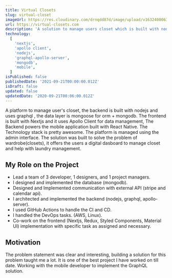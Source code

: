 ```yaml
---
title: Virtual Closets
slug: virtual-closet
imageUrl: https://res.cloudinary.com/drnqdd87d/image/upload/v1632400063/Personal/virtual-closet_ywlw1t.png
url: https://virtual-closets.com
description: 'A solution to manage users closet which is built with nodejs and graphql for the backend and the data layer is mongoose + mongodb. The frontend is built with Nextjs using Apollo Client for data management. The Backend powers the mobile application built with React Native and the platform is managed using the admin interface. The solution was built to solve the problem of wardrobe(closets) management hence, it offers the users a virtual closet and help with laundry management.'
technology:
  [
    'nextjs',
    'apollo client',
    'nodejs',
    'graphql-apollo-server',
    'mongodb',
    'mobile',
  ]
isPublished: false
publishedDate: '2021-09-21T00:00:00.012Z'
isDraft: false
updated: false
updatedDate: '2020-09-21T00:06:00.012Z'
---
```


<!-- # Virtual Closet -->

A platform to manage user's closet, the backend is built with nodejs and uses graphql ,
the data layer is mongoose for orm + mongodb. The frontend is built
with Nextjs and it uses Apollo Client for data management, The Backend powers
the mobile application built with React Native. The Technology stack is pretty awesome.
The platform is managed using the admin interface. The solution was built to solve the
problem of wardrobe(closets), it offers the users a digital dasboard to manage closet and help with laundry management.

## My Role on the Project

- Lead a team of 3 developer, 1 designers, and 1 project managers.
- I designed and implemented the database (mongodb).
- Designed and Implemented communication with external API (stripe and calendar api).
- I architected and implemented the backend (nodejs, graphql, apollo-server).
- I used GitHub Actions to handle the CI and CD.
- I handled the DevOps tasks. (AWS, Linux).
- Co-work on the frontend (Nextjs, Redux, Styled Components, Material UI) implementation with specific task as assigned and necessary.

## Motivation

The problem statement was clear and interesting, building a solution for this problem taught me a lot. It is one of the best project I have worked on till date. Working with the mobile developer to implement the GraphQL solution.
